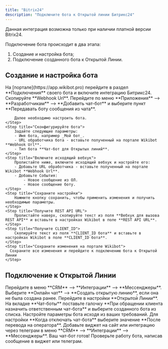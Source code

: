 ```yaml
---
title: "Bitrix24"
description: "Подключите бота к Открытой линии Битрикс24"
---
```


<Warning>
  Данная интеграция возможна только при наличии платной версии Bitrix24.
</Warning>

Подключение бота происходит в два этапа:

1. Создание и настройка бота;
2. Подключение созданного бота к Открытой Линии.

## Создание и настройка бота

<Steps>
    <Step title="Получение Webhook Url">
      На [портале](https://app.wikibot.pro) перейдите в раздел **Подключения** своего бота и включите интеграцию Битрикс24. Скопируйте **Webhook Url**.
    </Step>
    <Step title="Добавьте чат-бота">
        Перейдите по меню **Приложения** --> **Разработчикам** --> **Добавить чат-бот** и выберите пункт **Передавать боту сообщения из чата**.

        Далее необходимо настроить бота.
    </Step>    
    <Step title="Сконфигурируйте бота">
        Задайте следующие параметры:
        - Имя бота, например _Мой бот_.
        - URL обработчика бота - вставьте полученный на портале Wikibot **Webhook Url**.
        - Тип бота **Чат-бот для Открытых линий**.
    </Step>
    <Step title="Включите исходящий вебхук">
        Пролистайте ниже, включите исходящий вебхук и настройте его:
        - Добавьте URL обработчика - вставьте полученный на портале Wikibot **Webhook Url**.
        - Добавьте События:
            - Новое сообщение из ОЛ.
            - Новое сообщение боту.
    </Step>
    <Step title="Сохраните настройки">
        Нажмите кнопку сохранить, чтобы применить изменения и получить необходимые параметры.
    </Step>
    <Step title="Получите REST API URL">
        Пролистайте наверх, скопируйте текст из поля **Вебхук для вызова REST API** и вставьте в настройках Wikibot в поле **REST API URL**.
    </Step>
    <Step title="Получите CLIENT_ID">
        Cкопируйте текст из поля **CLIENT_ID бота** и вставьте в настройках Wikibot в поле **CLIENT_ID бота**.
    </Step>
    <Step title="Сохраните изменения на портале Wikibot">
      Сохраните все изменения и перейдите к подключению бота к Открытой Линии
    </Step>
</Steps>

## Подключение к Открытой Линии

<Steps>
  <Step title="Создайте Открытую линию">
    Перейдите в меню **CRM** --> **Интеграции** --> **Мессенджеры**. Выберите
    **Онлайн чат** --> **Создать открытую линию**, если она не была создана
    ранее.
  </Step>
  <Step title="Настройте Открытую линию">
    Перейдите в настройки **Открытой Линии**. На вкладке **Чат-боты** поставьте
    галочку **При обращении клиента назначить ответственным чат-бота** и
    выберите созданного бота из списка.
  </Step>
  <Step title="Настройте чат-бота">
    Настройте параметры бота исходя из ваших требований. Для настройки **Когда
    отключать чат-бота** выберите значение **После перевода на оператора**.
  </Step>
  <Step title="Добавьте виджет на сайт">
    Добавьте виджет на сайт или интеграцию через телеграм в меню **CRM** -->
    **Интеграции** --> **Мессенджеры**.
  </Step>
  <Step title="Проверьте работу бота">
    Ваш чат-бот готов! Проверьте работу бота, написав сообщение в виджет или
    телеграм.
  </Step>
</Steps>
